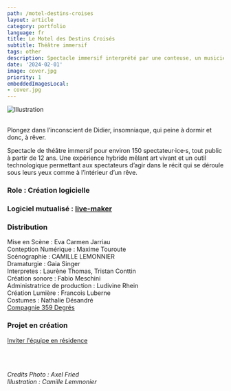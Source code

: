 ```yaml
---
path: /motel-destins-croises
layout: article
category: portfolio
language: fr
title: Le Motel des Destins Croisés
subtitle: Théâtre immersif
tags: other
description: Spectacle immersif interprété par une conteuse, un musicien et un illustrateur.
date: '2024-02-01'
image: cover.jpg
priority: 1
embeddedImagesLocal:
- cover.jpg
---
```



![Illustration](./illustration.webp)
<br/>
<br/>

Plongez dans l’inconscient de Didier, insomniaque, qui peine à dormir et donc, à rêver.  

Spectacle de théâtre immersif pour environ 150 spectateur·ice·s, tout public à partir de 12 ans. Une expérience hybride mêlant art vivant et un outil technologique 
permettant aux spectateurs d’agir dans le récit qui se déroule sous leurs yeux comme à l’intérieur d’un rêve.



### Role : Création logicielle

### Logiciel mutualisé : [live-maker](/live-maker)

### Distribution
Mise en Scène : Eva Carmen Jarriau  
Conteption Numérique : Maxime Touroute  
Scénographie : CAMILLE LEMONNIER  
Dramaturgie : Gaia Singer  
Interpretes : Laurène Thomas, Tristan Conttin  
Création sonore : Fabio Meschini  
Administratrice de production : Ludivine Rhein  
Création Lumière : Francois Luberne  
Costumes : Nathalie Désandré  
[Compagnie 359 Degrés](https://www.359degres.com/)


### Projet en création
[Inviter l'équipe en résidence](mailto:contact@359degres.com)

<br/>
<br/>
  
_Credits Photo : Axel Fried  
Illustration : Camille Lemmonier_